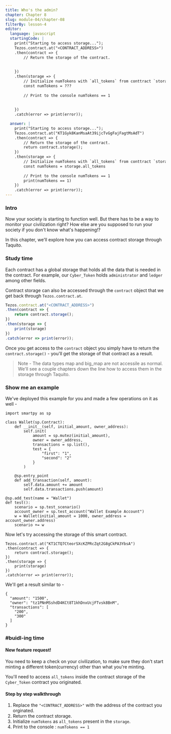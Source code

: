```yaml
---
title: Who's the admin?
chapter: Chapter 8
slug: module-04/chapter-08
filterBy: lesson-4
editor:
  language: javascript
  startingCode: |
    print("Starting to access storage...");
    Tezos.contract.at("<CONTRACT_ADDRESS>")
    .then(contract => {
        // Return the storage of the contract.
        
        
    })
    .then(storage => {
        // Initialize numTokens with `all_tokens` from conttract `storage`.
        const numTokens = ???
        
        // Print to the console numTokens == 1
        
        
    })
    .catch(error => print(error));

  answer: |
    print("Starting to access storage...");
    Tezos.contract.at("KT1Gyk8KanMsaAt39ijcTvGgFajFagtMsAdT")
    .then(contract => {
        // Return the storage of the contract.
        return contract.storage();
    })
    .then(storage => {
        // Initialize numTokens with `all_tokens` from conttract `storage`.
        const numTokens = storage.all_tokens
        
        // Print to the console numTokens == 1
        print(numTokens == 1)
    })
    .catch(error => print(error));
---
```

### Intro
Now your society is starting to function well. 
But there has to be a way to monitor your civilization right? 
How else are you supposed to run your society if you don't know what's happening!?

In this chapter, we'll explore how you can access contract storage through Taquito.

### Study time
Each contract has a global storage that holds all the data that is needed in the contract. For example, our `Cyber_Token` holds `administrator` and `ledger` among other fields.

Contract storage can also be accessed through the `contract` object that we get back through `Tezos.contract.at`.
```javascript
Tezos.contract.at("<CONTRACT_ADDRESS>")
.then(contract => {
    return contract.storage();
})
.then(storage => {
    print(storage)
})
.catch(error => print(error));
```
Once you get access to the `contract` object you simply have to return the `contract.storage()` - you'll get the storage of that contract as a result. 

> Note - The data types map and big_map are not accessile as normal. We'll see a couple chapters down the line how to access them in the storage through Taquito.

### Show me an example
We've deployed this example for you and made a few operations on it as well - 
```python=
import smartpy as sp

class Wallet(sp.Contract):
    def __init__(self, initial_amount, owner_address):
        self.init(
            amount = sp.mutez(initial_amount),
            owner = owner_address,
            transactions = sp.list(),
            test = {
                "first": "1",
                "second": "2"
            }
        )
        
    @sp.entry_point
    def add_transaction(self, amount):
        self.data.amount += amount
        self.data.transactions.push(amount)
        
@sp.add_test(name = "Wallet")
def test():
    scenario = sp.test_scenario()
    account_owner = sp.test_account("Wallet Example Account")
    w = Wallet(initial_amount = 1000, owner_address = account_owner.address)
    scenario += w
```
Now let's try accessing the storage of this smart contract.
```javascript=
Tezos.contract.at("KT1CTQ7CteorSXcKZPRcZqt2G8gCkPA3YbsA")
.then(contract => {
    return contract.storage();
})
.then(storage => {
    print(storage)
})
.catch(error => print(error));
```
We'll get a result similar to - 
```json=
{
  "amount": "1500",
  "owner": "tz1PNnMSshdD4KCt8T1khDnxUcjFTvsk8BnM",
  "transactions": [
    "200",
    "300"
  ]
}
```


### #buidl-ing time
 
#### New feature request!
You need to keep a check on your civilization, to make sure they don't start minting a different token(currency) other than what you're minting.

You'll need to access `all_tokens` inside the contract storage of the `Cyber_Token` contract you originated.

#### Step by step walkthrough
1. Replace the `"<CONTRACT_ADDRESS>"` with the address of the contract you orginated.
2. Return the contract storage.
3. Initialize `numTokens` as `all_tokens` present in the `storage`.
4. Print to the console : `numTokens == 1`